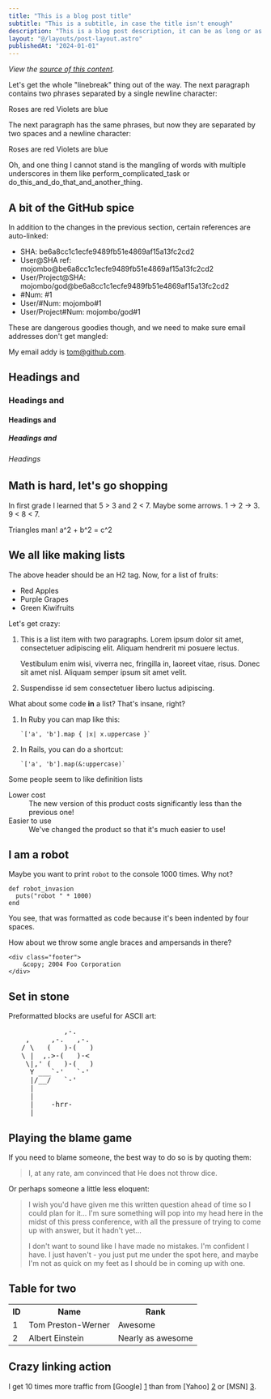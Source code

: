 ```yaml
---
title: "This is a blog post title"
subtitle: "This is a subtitle, in case the title isn't enough"
description: "This is a blog post description, it can be as long or as short as we want it to be, but it should be a good summary of the post."
layout: "@/layouts/post-layout.astro"
publishedAt: "2024-01-01"
---
```


_View the [source of this content](http://github.github.com/github-flavored-markdown/sample_content.html)._

Let's get the whole "linebreak" thing out of the way. The next paragraph contains two phrases separated by a single newline character:

Roses are red
Violets are blue

The next paragraph has the same phrases, but now they are separated by two spaces and a newline character:

Roses are red
Violets are blue

Oh, and one thing I cannot stand is the mangling of words with multiple underscores in them like perform_complicated_task or do_this_and_do_that_and_another_thing.

## A bit of the GitHub spice

In addition to the changes in the previous section, certain references are auto-linked:

- SHA: be6a8cc1c1ecfe9489fb51e4869af15a13fc2cd2
- User@SHA ref: mojombo@be6a8cc1c1ecfe9489fb51e4869af15a13fc2cd2
- User/Project@SHA: mojombo/god@be6a8cc1c1ecfe9489fb51e4869af15a13fc2cd2
- \#Num: #1
- User/#Num: mojombo#1
- User/Project#Num: mojombo/god#1

These are dangerous goodies though, and we need to make sure email addresses don't get mangled:

My email addy is tom@github.com.

## Headings and

### Headings and

#### Headings and

##### Headings and

###### Headings

## Math is hard, let's go shopping

In first grade I learned that 5 > 3 and 2 < 7. Maybe some arrows. 1 -> 2 -> 3. 9 < 8 < 7.

Triangles man! a^2 + b^2 = c^2

## We all like making lists

The above header should be an H2 tag. Now, for a list of fruits:

- Red Apples
- Purple Grapes
- Green Kiwifruits

Let's get crazy:

1.  This is a list item with two paragraphs. Lorem ipsum dolor
    sit amet, consectetuer adipiscing elit. Aliquam hendrerit
    mi posuere lectus.

    Vestibulum enim wisi, viverra nec, fringilla in, laoreet
    vitae, risus. Donec sit amet nisl. Aliquam semper ipsum
    sit amet velit.

2.  Suspendisse id sem consectetuer libero luctus adipiscing.

What about some code **in** a list? That's insane, right?

1.  In Ruby you can map like this:

        `['a', 'b'].map { |x| x.uppercase }`

2.  In Rails, you can do a shortcut:

        `['a', 'b'].map(&:uppercase)`

Some people seem to like definition lists

<dl>
  <dt>Lower cost</dt>
  <dd>
    The new version of this product costs significantly less than the previous
    one!
  </dd>
  <dt>Easier to use</dt>
  <dd>We've changed the product so that it's much easier to use!</dd>
</dl>

## I am a robot

Maybe you want to print `robot` to the console 1000 times. Why not?

    def robot_invasion
      puts("robot " * 1000)
    end

You see, that was formatted as code because it's been indented by four spaces.

How about we throw some angle braces and ampersands in there?

    <div class="footer">
        &copy; 2004 Foo Corporation
    </div>

## Set in stone

Preformatted blocks are useful for ASCII art:

<pre>
             ,-.
    ,     ,-.   ,-.
   / \   (   )-(   )
   \ |  ,.>-(   )-<
    \|,' (   )-(   )
     Y ___`-'   `-'
     |/__/   `-'
     |
     |
     |    -hrr-
  ___|_____________
</pre>

## Playing the blame game

If you need to blame someone, the best way to do so is by quoting them:

> I, at any rate, am convinced that He does not throw dice.

Or perhaps someone a little less eloquent:

> I wish you'd have given me this written question ahead of time so I
> could plan for it... I'm sure something will pop into my head here in
> the midst of this press conference, with all the pressure of trying to
> come up with answer, but it hadn't yet...
>
> I don't want to sound like
> I have made no mistakes. I'm confident I have. I just haven't - you
> just put me under the spot here, and maybe I'm not as quick on my feet
> as I should be in coming up with one.

## Table for two

<table>
  <tr>
    <th>ID</th>
    <th>Name</th>
    <th>Rank</th>
  </tr>
  <tr>
    <td>1</td>
    <td>Tom Preston-Werner</td>
    <td>Awesome</td>
  </tr>
  <tr>
    <td>2</td>
    <td>Albert Einstein</td>
    <td>Nearly as awesome</td>
  </tr>
</table>

## Crazy linking action

I get 10 times more traffic from [Google] [1] than from
[Yahoo] [2] or [MSN] [3].

[1]: http://google.com/ "Google"
[2]: http://search.yahoo.com/ "Yahoo Search"
[3]: http://search.msn.com/ "MSN Search"
